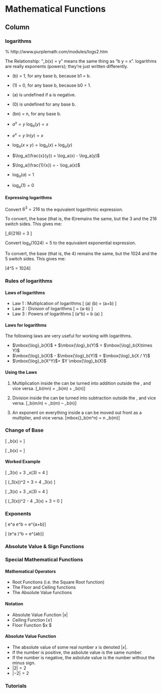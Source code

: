Mathematical Functions{data-navmenu="Section 3"}
=====================================

Column {.tabset}
-------------------------------------------------

### logarithms

% http://www.purplemath.com/modules/logs2.htm



The Relationship: "\log_b(x) = y" means the same thing as "b y = x".
logarithms are really exponents (powers); they're just written differently.


*  \logb(b) = 1, for any base b, because b1 = b.
*  \logb(1) = 0, for any base b, because b0 = 1.
*  \logb(a) is undefined if a is negative.
*  \logb(0) is undefined for any base b.
*  \logb(bn) = n, for any base b.



*   $a^x = y$  $\log_a(y) = x$

*   $e^x = y$  $ln(y)=x$

*   $\log_a(x\times y) = \log_a(x) + \log_a(y)$

*   $\log_a(\frac{x}{y}) = \log_a(x) - \log_a(y)$

*   $\log_a(\frac{1}{x}) = - \log_a(x)$

*   $\log_a(a) = 1$

*   $\log_a(1) = 0$




#### Expressing logarithms

Convert $6^3 = 216$ to the equivalent logarithmic expression.

To convert, the base (that is, the 6)remains the same, but the 3 and the 216 switch sides. This gives me:

\[\log_6(216) = 3   \]



Convert $\log_4(1024) = 5$ to the equivalent exponential expression.

To convert, the base (that is, the 4) remains the same, but the 1024 and the 5 switch sides. This gives me:

\[4^5 = 1024\]


### Rules of logarithms



#### Laws of logarithms


* Law 1 : Multiplcation of logarithms
\[ \log(a) \times \log(b) = \log(a+b) \]
* Law 2 : Division of logarithms
\[ \frac{\log(a)}{\log(b)} = \log(a-b) \]
* Law 3 : Powers of logarithms
\[ \log(a^b) = b \times \log(a) \]

#### Laws for logarithms

The following laws are very useful for working with logarithms.

*   $\mbox{\log}_b(X)$ + $\mbox{\log}_b(Y)$ = $\mbox{\log}_b(X\times Y)$
*   $\mbox{\log}_b(X)$ - $\mbox{\log}_b(Y)$ = $\mbox{\log}_b(X / Y)$
*   $\mbox{\log}_b(X^Y)$= $Y \mbox{\log}_b(X)$


#### Using the Laws

1. Multiplication inside the \log can be turned into addition outside the \log, and vice versa.
\[\mbox{\log}_b(mn) = \mbox{\log}_b(m) + \mbox{\log}_b(n)\]

2. Division inside the \log can be turned into subtraction outside the \log, and vice versa.
\[\mbox{\log}_b(m/n) = \mbox{\log}_b(m) – \mbox{\log}_b(n)\]

3. An exponent on everything inside a \log can be moved out front as a multiplier, and vice versa.
\[mbox{\log}_b(m^n) = n \times \mbox{\log}_b(m)\]

### Change of Base

\[ \log_b(x) = \frac{1}{\log_x(b)}  \]

\[ \log_b(x) = \frac{\log_a(b)}{\log_a(b)}  \]



#### Worked Example 

\[ \log_3(x) + 3 \log_x(3) = 4  \]


\[ \left(\log_3(x)\right)^2 + 3  = 4 \log_3(x)  \]


\[ \log_3(x) + 3 \log_x(3) = 4  \]

\[ \left(\log_3(x)\right)^2 - 4 \log_3(x) + 3  = 0  \]



### Exponents

\[ e^a \times e^b = e^{a+b}\]

\[ (e^a )^b = e^{ab}\]

### Absolute Value & Sign Functions


### Special Mathematical Functions

#### Mathematical Operators

*  Root Functions (i.e. the Square Root function)
*  The Floor and Ceiling functions
*  The Absolute Value functions



#### Notation 

*  Absolute Value Function $| x |$
*  Ceiling Function $\lceil x \rceil$
*  Floor Function  $\lfloor x \rfloor $



#### Absolute Value Function 

*  The absolute value of some real number $x$ is denoted $|x|$.
*  If the number is positive, the asbolute value is the same number.
*  If the number is negative, the asbolute value is the number without the minus sign.
*  $|2|=2$
*  $|-2| = 2$


### Tutorials